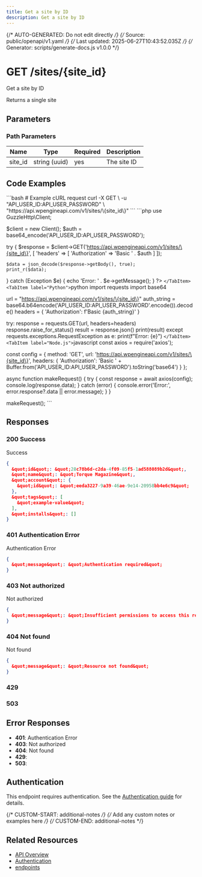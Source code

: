 ```yaml
---
title: Get a site by ID
description: Get a site by ID
---
```


{/* AUTO-GENERATED: Do not edit directly */}
{/* Source: public/openapi/v1.yaml */}
{/* Last updated: 2025-06-27T10:43:52.035Z */}
{/* Generator: scripts/generate-docs.js v1.0.0 */}


# GET /sites/\{site_id\}

Get a site by ID

Returns a single site


## Parameters

### Path Parameters

| Name | Type | Required | Description |
|------|------|----------|-------------|
| site_id | string (uuid) | yes | The site ID |



## Code Examples

<Tabs>
  <TabItem label="cURL">
    ```bash
    # Example cURL request
curl -X GET \
  -u "API_USER_ID:API_USER_PASSWORD" \
  "https://api.wpengineapi.com/v1/sites/\{site_id\}"
    ```
  </TabItem>
  <TabItem label="PHP">
    ```php
    <?php
// Example PHP request using GuzzleHttp
require_once 'vendor/autoload.php';

use GuzzleHttp\Client;

$client = new Client();
$auth = base64_encode('API_USER_ID:API_USER_PASSWORD');

try {
    $response = $client->GET('https://api.wpengineapi.com/v1/sites/\{site_id\}', [
        'headers' => [
            'Authorization' => 'Basic ' . $auth
        ]
    ]);
    
    $data = json_decode($response->getBody(), true);
    print_r($data);
} catch (Exception $e) {
    echo 'Error: ' . $e->getMessage();
}
?>
    ```
  </TabItem>
  <TabItem label="Python">
    ```python
    import requests
import base64

url = "https://api.wpengineapi.com/v1/sites/\{site_id\}"
auth_string = base64.b64encode('API_USER_ID:API_USER_PASSWORD'.encode()).decode()
headers = {
    'Authorization': f'Basic {auth_string}'
}

try:
    response = requests.GET(url, headers=headers)
    response.raise_for_status()
    result = response.json()
    print(result)
except requests.exceptions.RequestException as e:
    print(f"Error: {e}")
    ```
  </TabItem>
  <TabItem label="Node.js">
    ```javascript
    const axios = require('axios');

const config = {
  method: 'GET',
  url: 'https://api.wpengineapi.com/v1/sites/\{site_id\}',
  headers: {
    'Authorization': 'Basic ' + Buffer.from('API_USER_ID:API_USER_PASSWORD').toString('base64')
  }
};

async function makeRequest() {
  try {
    const response = await axios(config);
    console.log(response.data);
  } catch (error) {
    console.error('Error:', error.response?.data || error.message);
  }
}

makeRequest();
    ```
  </TabItem>
</Tabs>


## Responses

### 200 Success

Success

```json
{
  &quot;id&quot;: &quot;28c78b6d-c2da-4f09-85f5-1ad588089b2d&quot;,
  &quot;name&quot;: &quot;Torque Magazine&quot;,
  &quot;account&quot;: {
    &quot;id&quot;: &quot;eeda3227-9a39-46ae-9e14-20958bb4e6c9&quot;
  },
  &quot;tags&quot;: [
    &quot;example-value&quot;
  ],
  &quot;installs&quot;: []
}
```

### 401 Authentication Error

Authentication Error

```json
{
  &quot;message&quot;: &quot;Authentication required&quot;
}
```

### 403 Not authorized

Not authorized

```json
{
  &quot;message&quot;: &quot;Insufficient permissions to access this resource&quot;
}
```

### 404 Not found

Not found

```json
{
  &quot;message&quot;: &quot;Resource not found&quot;
}
```

### 429 



### 503 




## Error Responses

- **401**: Authentication Error
- **403**: Not authorized
- **404**: Not found
- **429**: 
- **503**: 

## Authentication

This endpoint requires authentication. See the [Authentication guide](/api-reference/authentication/) for details.

{/* CUSTOM-START: additional-notes */}
{/* Add any custom notes or examples here */}
{/* CUSTOM-END: additional-notes */}

## Related Resources

- [API Overview](/api-reference/overview/)
- [Authentication](/api-reference/authentication/)
- [ endpoints](/api-reference/endpoints//)
